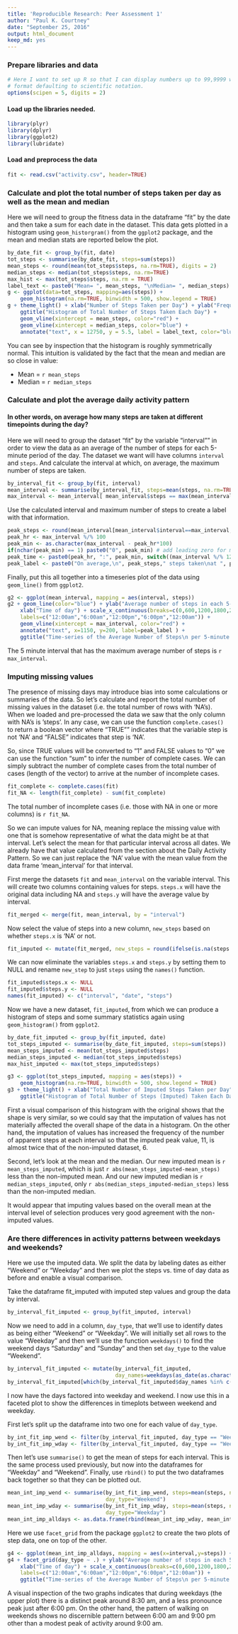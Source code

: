 ```yaml
---
title: 'Reproducible Research: Peer Assessment 1'
author: "Paul K. Courtney"
date: "September 25, 2016"
output: html_document
keep_md: yes
---
```


### Prepare libraries and data

```r
# Here I want to set up R so that I can display numbers up to 99,9999 without the
# format defaulting to scientific notation.
options(scipen = 5, digits = 2)
```
#### Load up the libraries needed.

```r
library(plyr)
library(dplyr)
library(ggplot2)
library(lubridate)
```
#### Load and preprocess the data

```r
fit <- read.csv("activity.csv", header=TRUE)
```

### Calculate and plot the total number of steps taken per day as well as the mean and median

Here we will need to group the fitness data in the dataframe "fit" by the date and then take a sum for each date in the dataset. This data gets plotted in a histogram using `geom_historgram()` from the `ggplot2` package, and the mean and median stats are reported below the plot.

```r
by_date_fit <- group_by(fit, date)
tot_steps <- summarise(by_date_fit, steps=sum(steps))
mean_steps <- round(mean(tot_steps$steps, na.rm=TRUE), digits = 2)
median_steps <- median(tot_steps$steps, na.rm=TRUE)
max_hist <- max(tot_steps$steps, na.rm = TRUE)
label_text <- paste0("Mean= ", mean_steps, "\nMedian= ", median_steps)
g <- ggplot(data=tot_steps, mapping=aes(steps)) + 
    geom_histogram(na.rm=TRUE, binwidth = 500, show.legend = TRUE)
g + theme_light() + xlab("Number of Steps Taken per Day") + ylab("Frequency") + 
    ggtitle("Histogram of Total Number of Steps Taken Each Day") + 
    geom_vline(xintercept = mean_steps, color="red") +
    geom_vline(xintercept = median_steps, color="blue") +
    annotate("text", x = 12750, y = 5.5, label = label_text, color="blue", size=3)
```

You can see by inspection that the histogram is roughly symmetrically normal. This intuition is validated by the fact that the mean and median are so close in value:

- Mean = `r mean_steps`  
- Median = `r median_steps`  

### Calculate and plot the average daily activity pattern
#### In other words, on average how many steps are taken at different timepoints during the day?

Here we will need to group the dataset "fit" by the variable "interval"" in order to view the data as an average of the number of steps for each 5-minute period of the day. The dataset we want will have columns `interval` and `steps`. And calculate the interval at which, on average, the maximum number of steps are taken.

```r
by_interval_fit <- group_by(fit, interval)
mean_interval <- summarise(by_interval_fit, steps=mean(steps, na.rm=TRUE))
max_interval <- mean_interval[ mean_interval$steps == max(mean_interval$steps, na.rm=TRUE), ]$interval
```

Use the calculated interval and maximum number of steps to create a label with that information.

```r
peak_steps <- round(mean_interval[mean_interval$interval==max_interval, ]$steps, 2)
peak_hr <- max_interval %/% 100 
peak_min <- as.character(max_interval - peak_hr*100)
if(nchar(peak_min) == 1) paste0("0", peak_min) # add leading zero for minutes "0" and "5"
peak_time <- paste0(peak_hr, ":", peak_min, switch((max_interval %/% 1200 +1), " am", " pm"))
peak_label <- paste0("On average,\n", peak_steps," steps taken\nat ", peak_time)
```

Finally, put this all together into a timeseries plot of the data using `geom_line()` from `ggplot2`.

```r
g2 <- ggplot(mean_interval, mapping = aes(interval, steps))
g2 + geom_line(color="blue") + ylab("Average number of steps in each 5-minute interval") +
    xlab("Time of day") + scale_x_continuous(breaks=c(0,600,1200,1800,2400),
    labels=c("12:00am","6:00am","12:00pm","6:00pm","12:00am")) + 
    geom_vline(xintercept = max_interval, color="red") +
    annotate("text", x=1150, y=200, label=peak_label ) +
    ggtitle("Time-series of the Average Number of Steps\n per 5-minute Interval During the Day")
```

The 5 minute interval that has the maximum average number of steps is `r max_interval`.

### Imputing missing values

The presence of missing days may introduce bias into some calculations or summaries of the data. So let's calculate and report the total number of missing values in the dataset (i.e. the total number of rows with 'NA's). When we loaded and pre-processed the data we saw that the only column with NA's is 'steps'. In any case, we can use the function `complete.cases()` to return a boolean vector where "TRUE"" indicates that the variable step is not 'NA' and "FALSE" indicates that step is 'NA'.

So, since TRUE values will be converted to "1" and FALSE values to "0" we can use the function "sum" to infer the number of complete cases. We can simply subtract the number of complete cases from the total number of cases (length of the vector) to arrive at the number of incomplete cases.

```r
fit_complete <- complete.cases(fit)
fit_NA <- length(fit_complete) - sum(fit_complete)
```

The total number of incomplete cases (i.e. those with NA in one or more columns) is `r fit_NA`.

So we can impute values for NA, meaning replace the missing value with one that is somehow representative of what the data might be at that interval. Let's select the mean for that particular interval across all dates. We already have that value calculated from the section about the Daily Activity Pattern. So we can just replace the 'NA' value with the mean value from the data frame 'mean_interval' for that interval.

First merge the datasets `fit` and `mean_interval` on the variable interval. This will create two columns containing values for steps. `steps.x` will have the original data including NA and `steps.y` will have the average value by interval.

```r
fit_merged <- merge(fit, mean_interval, by = "interval")
```

Now select the value of steps into a new column, `new_steps` based on whether `steps.x` is 'NA' or not.

```r
fit_imputed <- mutate(fit_merged, new_steps = round(ifelse(is.na(steps.x),steps.y,steps.x)))
```

We can now eliminate the variables `steps.x` and `steps.y` by setting them to NULL and rename `new_step` to just `steps` using the `names()` function.

```r
fit_imputed$steps.x <- NULL
fit_imputed$steps.y <- NULL
names(fit_imputed) <- c("interval", "date", "steps")
```

Now we have a new dataset, `fit_imputed`, from which we can produce a histogram of steps and some summary statistics again using `geom_histogram()` from `ggplot2`.

```r
by_date_fit_imputed <- group_by(fit_imputed, date)
tot_steps_imputed <- summarise(by_date_fit_imputed, steps=sum(steps))
mean_steps_imputed <- mean(tot_steps_imputed$steps)
median_steps_imputed <- median(tot_steps_imputed$steps)
max_hist_imputed <- max(tot_steps_imputed$steps)

g3 <- ggplot(tot_steps_imputed, mapping = aes(steps)) +
    geom_histogram(na.rm=TRUE, binwidth = 500, show.legend = TRUE)
g3 + theme_light() + xlab("Total Number of Imputed Steps Taken per Day") + ylab("Frequency") + 
    ggtitle("Histogram of Total Number of Steps (Imputed) Taken Each Day")
```

First a visual comparison of this histogram with the original shows that the shape is very similar, so we could say that the imputation of values has not materially affected the overall shape of the data in a histogram. On the other hand, the imputation of values has increased the frequency of the number of apparent steps at each interval so that the imputed peak value, 11, is almost twice that of the non-imputed dataset, 6.

Second, let's look at the mean and the median. Our new imputed mean is `r mean_steps_imputed`, which is just `r abs(mean_steps_imputed-mean_steps)` less than the non-imputed mean. And our new imputed median is `r median_steps_imputed`, only `r abs(median_steps_imputed-median_steps)` less than the non-imputed median.

It would appear that imputing values based on the overall mean at the interval level of selection produces very good agreement with the non-imputed values.

### Are there differences in activity patterns between weekdays and weekends?

Here we use the imputed data. We split the data by labeling dates as either "Weekend" or "Weekday" and then we plot the steps vs. time of day data as before and enable a visual comparison.

Take the dataframe fit_imputed with imputed step values and group the data by interval.

```r
by_interval_fit_imputed <- group_by(fit_imputed, interval)
```

Now we need to add in a column, `day_type`, that we'll use to identify dates as being either "Weekend" or "Weekday". We will initially set all rows to the value "Weekday" and then we'll use the function `weekdays()` to find the weekend days "Saturday" and "Sunday" and then set `day_type` to the value "Weekend". 

```r
by_interval_fit_imputed <- mutate(by_interval_fit_imputed, 
                                  day_names=weekdays(as_date(as.character(date))), day_type="Weekday")
by_interval_fit_imputed[which(by_interval_fit_imputed$day_names %in% c("Saturday","Sunday")), ]$day_type <- "Weekend"
```

I now have the days factored into weekday and weekend. I now use this in a faceted plot to show the differences in timeplots between weekend and weekday.

First let's split up the dataframe into two one for each value of `day_type`. 

```r
by_int_fit_imp_wend <- filter(by_interval_fit_imputed, day_type == "Weekend")
by_int_fit_imp_wday <- filter(by_interval_fit_imputed, day_type == "Weekday")
```

Then let's use `summarise()` to get the mean of steps for each interval. This is the same process used previously, but now into the dataframes for "Weekday" and "Weekend". Finally, use `rbind()` to put the two dataframes back together so that they can be plotted out.

```r
mean_int_imp_wend <- summarise(by_int_fit_imp_wend, steps=mean(steps, na.rm=TRUE),
                               day_type="Weekend") 
mean_int_imp_wday <- summarise(by_int_fit_imp_wday, steps=mean(steps, na.rm=TRUE), 
                               day_type="Weekday")
mean_int_imp_alldays <- as.data.frame(rbind(mean_int_imp_wday, mean_int_imp_wend))
```

Here we use `facet_grid` from the package `ggplot2` to create the two plots of step data, one on top of the other.

```r
g4 <- ggplot(mean_int_imp_alldays, mapping = aes(x=interval,y=steps)) + geom_line(color="blue")
g4 + facet_grid(day_type ~ .) + ylab("Average number of steps in each 5-minute interval") +
    xlab("Time of day") + scale_x_continuous(breaks=c(0,600,1200,1800,2400),
    labels=c("12:00am","6:00am","12:00pm","6:00pm","12:00am")) + 
    ggtitle("Time-series of the Average Number of Steps\n per 5-minute Interval During the Day")
```

A visual inspection of the two graphs indicates that during weekdays (the upper plot) there is a distinct peak around 8:30 am, and a less pronounce peak just after 6:00 pm. On the other hand, the pattern of walking on weekends shows no discernible pattern between 6:00 am and 9:00 pm other than a modest peak of activity around 9:00 am. 
